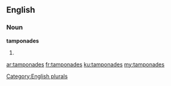 ==English==

===Noun===
'''tamponades'''

# {{plural of|tamponade}}

[[Category:English plurals]]

[[ar:tamponades]]
[[fr:tamponades]]
[[ku:tamponades]]
[[my:tamponades]]